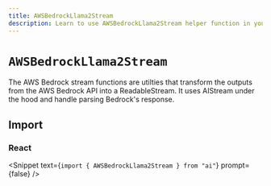 ```yaml
---
title: AWSBedrockLlama2Stream
description: Learn to use AWSBedrockLlama2Stream helper function in your application.
---
```


# `AWSBedrockLlama2Stream`

The AWS Bedrock stream functions are utilties that transform the outputs from the AWS Bedrock API into a ReadableStream. It uses AIStream under the hood and handle parsing Bedrock's response.

## Import

### React

<Snippet text={`import { AWSBedrockLlama2Stream } from "ai"`} prompt={false} />

<ReferenceTable packageName="streams" functionName="AWSBedrockLlama2Stream" />
